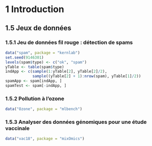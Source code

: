 # 1 Introduction

## 1.5 Jeux de données

### 1.5.1 Jeu de données fil rouge : détection de spams

```r
data("spam", package = "kernlab")
set.seed(9146301)
levels(spam$type) <- c("ok", "spam")
yTable <- table(spam$type)
indApp <- c(sample(1:yTable[2], yTable[2]/2),
            sample((yTable[2] + 1):nrow(spam), yTable[1]/2))
spamApp <- spam[indApp, ]
spamTest <- spam[-indApp, ]
```

### 1.5.2 Pollution à l'ozone

```r
data("Ozone", package = "mlbench")
```

### 1.5.3 Analyser des données génomiques pour une étude vaccinale

```r
data("vac18", package = "mixOmics")
```

